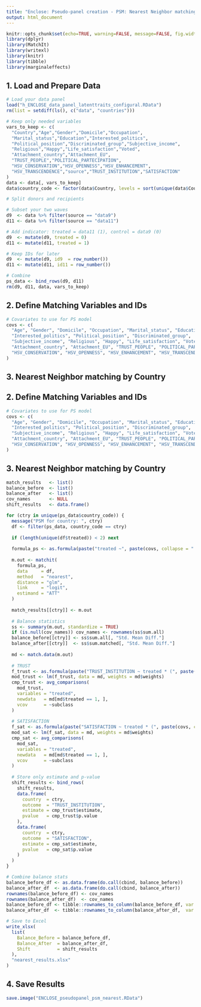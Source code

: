```yaml
---
title: "Enclose: Pseudo-panel creation - PSM: Nearest Neighbor matching"
output: html_document
---
```


```r
knitr::opts_chunk$set(echo=TRUE, warning=FALSE, message=FALSE, fig.width=7, fig.height=5)
library(dplyr)
library(MatchIt)
library(writexl)
library(knitr)
library(tibble)
library(marginaleffects)
```

## 1. Load and Prepare Data

```r
# Load your data panel
load("h_ENCLOSE_data_panel_latenttraits_configural.RData")
rm(list = setdiff(ls(), c("data", "countries")))

# Keep only needed variables
vars_to_keep <- c(
  "Country","Age","Gender","Domicile","Occupation",
  "Marital_status","Education","Interested_politics",
  "Political_position","Discriminated_group","Subjective_income",
  "Religious","Happy","Life_satisfaction","Voted",
  "Attachment_country","Attachment_EU",
  "TRUST_PEOPLE","POLITICAL_PARTECIPATION",
  "HSV_CONSERVATION","HSV_OPENNESS","HSV_ENHANCEMENT",
  "HSV_TRANSCENDENCE","source","TRUST_INSTITUTION","SATISFACTION"
)
data <- data[, vars_to_keep]
data$country_code <- factor(data$Country, levels = sort(unique(data$Country)))

# Split donors and recipients

# Subset your two waves
d9  <- data %>% filter(source == "data9")
d11 <- data %>% filter(source == "data11")

# Add indicator: treated = data11 (1), control = data9 (0)
d9  <- mutate(d9, treated = 0)
d11 <- mutate(d11, treated = 1)

# Keep IDs for later
d9  <- mutate(d9, id9  = row_number())
d11 <- mutate(d11, id11 = row_number())

# Combine
ps_data <- bind_rows(d9, d11)
rm(d9, d11, data, vars_to_keep)

```

## 2. Define Matching Variables and IDs

```r
# Covariates to use for PS model
covs <- c(
  "Age", "Gender", "Domicile", "Occupation", "Marital_status", "Education",
  "Interested_politics", "Political_position", "Discriminated_group", 
  "Subjective_income", "Religious", "Happy", "Life_satisfaction", "Voted",
  "Attachment_country", "Attachment_EU", "TRUST_PEOPLE", "POLITICAL_PARTECIPATION",
  "HSV_CONSERVATION", "HSV_OPENNESS", "HSV_ENHANCEMENT", "HSV_TRANSCENDENCE"
)

```

## 3. Nearest Neighbor matching by Country
## 2. Define Matching Variables and IDs

```r
# Covariates to use for PS model
covs <- c(
  "Age", "Gender", "Domicile", "Occupation", "Marital_status", "Education",
  "Interested_politics", "Political_position", "Discriminated_group", 
  "Subjective_income", "Religious", "Happy", "Life_satisfaction", "Voted",
  "Attachment_country", "Attachment_EU", "TRUST_PEOPLE", "POLITICAL_PARTECIPATION",
  "HSV_CONSERVATION", "HSV_OPENNESS", "HSV_ENHANCEMENT", "HSV_TRANSCENDENCE"
)

```

## 3. Nearest Neighbor matching by Country
```r
match_results   <- list()
balance_before  <- list()
balance_after   <- list()
cov_names       <- NULL
shift_results   <- data.frame()

for (ctry in unique(ps_data$country_code)) {
  message("PSM for country: ", ctry)
  df <- filter(ps_data, country_code == ctry)
  
  if (length(unique(df$treated)) < 2) next
  
  formula_ps <- as.formula(paste("treated ~", paste(covs, collapse = " + ")))
  
  m.out <- matchit(
    formula_ps,
    data     = df,
    method   = "nearest",
    distance = "glm",
    link     = "logit",
    estimand = "ATT"
  )
  
  match_results[[ctry]] <- m.out
  
  # Balance statistics
  ss <- summary(m.out, standardize = TRUE)
  if (is.null(cov_names)) cov_names <- rownames(ss$sum.all)
  balance_before[[ctry]] <- ss$sum.all[, "Std. Mean Diff."]
  balance_after[[ctry]]  <- ss$sum.matched[, "Std. Mean Diff."]
  
  md <- match.data(m.out)
  
  # TRUST
  f_trust <- as.formula(paste("TRUST_INSTITUTION ~ treated * (", paste(covs, collapse = " + "), ")"))
  mod_trust <- lm(f_trust, data = md, weights = md$weights)
  cmp_trust <- avg_comparisons(
    mod_trust,
    variables = "treated",
    newdata   = md[md$treated == 1, ],
    vcov      = ~subclass
  )
  
  # SATISFACTION
  f_sat <- as.formula(paste("SATISFACTION ~ treated * (", paste(covs, collapse = " + "), ")"))
  mod_sat <- lm(f_sat, data = md, weights = md$weights)
  cmp_sat <- avg_comparisons(
    mod_sat,
    variables = "treated",
    newdata   = md[md$treated == 1, ],
    vcov      = ~subclass
  )
  
  # Store only estimate and p-value
  shift_results <- bind_rows(
    shift_results,
    data.frame(
      country  = ctry,
      outcome  = "TRUST_INSTITUTION",
      estimate = cmp_trust$estimate,
      pvalue   = cmp_trust$p.value
    ),
    data.frame(
      country  = ctry,
      outcome  = "SATISFACTION",
      estimate = cmp_sat$estimate,
      pvalue   = cmp_sat$p.value
    )
  )
}

# Combine balance stats
balance_before_df <- as.data.frame(do.call(cbind, balance_before))
balance_after_df  <- as.data.frame(do.call(cbind, balance_after))
rownames(balance_before_df) <- cov_names
rownames(balance_after_df)  <- cov_names
balance_before_df <- tibble::rownames_to_column(balance_before_df, var = "Covariate")
balance_after_df  <- tibble::rownames_to_column(balance_after_df,  var = "Covariate")

# Save to Excel
write_xlsx(
  list(
    Balance_Before = balance_before_df,
    Balance_After  = balance_after_df,
    Shift          = shift_results
  ),
  "nearest_results.xlsx"
)

```

## 4. Save Results

```r
save.image("ENCLOSE_pseudopanel_psm_nearest.RData")
```
